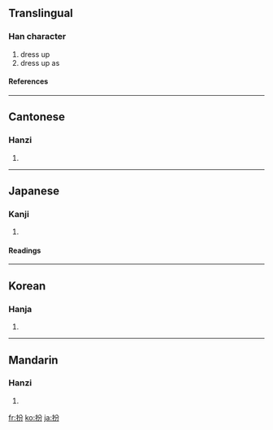 ==Translingual==
===Han character===
{{Han char|rn=64|rad=手|as=04|sn=7|four=5802<sub>7</sub>|canj=手金尸竹 (QCSH)}}
# dress up
# dress up as
====References====
{{Han ref|kx=0418.200|dkj=11829|dj=0765.170|hdz=31840.080|uh=626E|ud=25198|bh=A7EA|bd=42986}}
----
==Cantonese==
===Hanzi===
{{yue-hanzi|jyut=|y=ban3, ban6}}
# {{defn|Cantonese}}
----
==Japanese==
===Kanji===
{{ja-kanji|grade=|rs=手04}}
# {{defn|Japanese}} 
====Readings====
{{ja-readings|on=[[ふん]] (fun), [[はん]] (han), [[へん]] (hen)|kun=[[よそおう]] (yosoou)}}
----
==Korean==
===Hanja===
{{ko-hanja|hangeul=[[분]], [[반]]|eumhun=|rv=bun, ban|mr=pun, pan|y=pun, pan}}
# {{defn|Korean}}
----
==Mandarin==
===Hanzi===
{{cmn-hanzi|pin=[[bàn]] ([[ban4]])|wg=pan<sup>4</sup>}}
# {{defn|Mandarin}}

[[fr:扮]]
[[ko:扮]]
[[ja:扮]]
